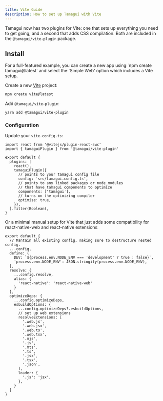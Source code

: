 ```yaml
---
title: Vite Guide
description: How to set up Tamagui with Vite
---
```


Tamagui now has two plugins for Vite: one that sets up everything you need to get going, and a second that adds CSS compilation. Both are included in the `@tamagui/vite-plugin` package.

## Install

<Notice>
For a full-featured example, you can create a new app using `npm create tamagui@latest` and select the 'Simple Web' option which includes a Vite setup.
</Notice>

Create a new [Vite](https://vitejs.dev/guide/#scaffolding-your-first-vite-project) project:

```bash
npm create vite@latest
```

Add `@tamagui/vite-plugin`:

```bash
yarn add @tamagui/vite-plugin
```

### Configuration

Update your `vite.config.ts`:

```tsx fileName="vite.config.ts"
import react from '@vitejs/plugin-react-swc'
import { tamaguiPlugin } from '@tamagui/vite-plugin'

export default {
  plugins: [
    react(),
    tamaguiPlugin({
      // points to your tamagui config file
      config: 'src/tamagui.config.ts',
      // points to any linked packages or node_modules
      // that have tamagui components to optimize
      components: ['tamagui'],
      // turns on the optimizing compiler
      optimize: true,
    }),
  ].filter(Boolean),
}
```

Or a minimal manual setup for Vite that just adds some compatibility for react-native-web and react-native extensions:

```tsx showMore
export default {
  // Mantain all existing config, making sure to destructure nested config.
  ...config,
  define: {
    DEV: `${process.env.NODE_ENV === 'development' ? true : false}`,
    'process.env.NODE_ENV': JSON.stringify(process.env.NODE_ENV),
  },
  resolve: {
    ...config.resolve,
    alias: {
      'react-native': 'react-native-web'
    }
  },
  optimizeDeps: {
    ...config.optimizeDeps,
    esbuildOptions: {
      ...config.optimizeDeps?.esbuildOptions,
      // set up web extensions
      resolveExtensions: [
        '.web.js',
        '.web.jsx',
        '.web.ts',
        '.web.tsx',
        '.mjs',
        '.js',
        '.mts',
        '.ts',
        '.jsx',
        '.tsx',
        '.json',
      ],
      loader: {
        '.js': 'jsx',
      },
    }
  }
}
```
